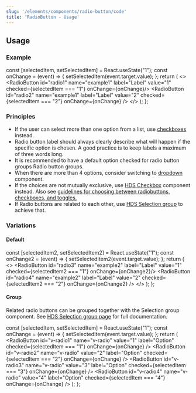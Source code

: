 ```yaml
---
slug: '/elements/components/radio-button/code'
title: 'RadioButton - Usage'
---
```



## Usage

### Example

  const [selectedItem, setSelectedItem] = React.useState("1");
  const onChange = (event) => {
    setSelectedItem(event.target.value);
  };
  return (
    <>
      <RadioButton id="radio1" name="example1" label="Label" value="1" checked={selectedItem === "1"} onChange={onChange}/>
      <RadioButton id="radio2" name="example1" label="Label" value="2" checked={selectedItem === "2"} onChange={onChange} />
    </>
  );
};

<PlaygroundPreview>
  <RadioButtonExample />
</PlaygroundPreview>

### Principles
- If the user can select more than one option from a list, use [checkboxes](/components/checkbox) instead.
- Radio button label should always clearly describe what will happen if the specific option is chosen. A good practice is to keep labels a maximum of three words long.
- It is recommended to have a default option checked for radio button groups Radio button groups.
- When there are more than 4 options, consider switching to [dropdown](/components/dropdown) component.
- If the choices are not mutually exclusive, use [HDS Checkbox](/components/checkbox) component instead. Also see [guidelines for choosing between radiobuttons, checkboxes, and toggles.](/guidelines/checkboxes-radiobuttons-toggles)
- If Radio buttons are related to each other, use [HDS Selection group](/components/selection-group) to achieve that. 

### Variations

#### Default

  const [selectedItem2, setSelectedItem2] = React.useState("1");
  const onChange2 = (event) => {
    setSelectedItem2(event.target.value);
  };
  return (
    <>
      <RadioButton id="radio3" name="example2" label="Label" value="1" checked={selectedItem2 === "1"} onChange={onChange2}/>
      <RadioButton id="radio4" name="example2" label="Label" value="2" checked={selectedItem2 === "2"} onChange={onChange2} />
    </>
  );
};

<PlaygroundPreview>
 <DefaultRadioButtonExample />
</PlaygroundPreview>

#### Group
Related radio buttons can be grouped together with the Selection group component. See [HDS Selection group page](/components/selection-group) for full documentation.

  const [selectedItem, setSelectedItem] = React.useState("1");
  const onChange = (event) => {
    setSelectedItem(event.target.value);
  };
  return (
    <SelectionGroup label="Radio button group">
      <RadioButton id="v-radio1" name="v-radio" value="1" label="Option" checked={selectedItem === "1"} onChange={onChange} />
      <RadioButton id="v-radio2" name="v-radio" value="2" label="Option" checked={selectedItem === "2"} onChange={onChange} />
      <RadioButton id="v-radio3" name="v-radio" value="3" label="Option" checked={selectedItem === "3"} onChange={onChange} />
      <RadioButton id="v-radio4" name="v-radio" value="4" label="Option" checked={selectedItem === "4"} onChange={onChange} />
    </SelectionGroup>
  );
};

<PlaygroundPreview>
  <GroupExample />
</PlaygroundPreview>

